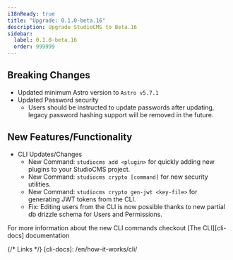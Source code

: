 ```yaml
---
i18nReady: true
title: "Upgrade: 0.1.0-beta.16"
description: Upgrade StudioCMS to Beta.16
sidebar:
  label: 0.1.0-beta.16
  order: 999999
---
```



<QuickUpdate />

## Breaking Changes

- Updated minimum Astro version to `Astro v5.7.1`
- Updated Password security
   - Users should be instructed to update passwords after updating, legacy password hashing support will be removed in the future.

## New Features/Functionality

- CLI Updates/Changes
   - New Command: `studiocms add <plugin>` for quickly adding new plugins to your StudioCMS project.
   - New Command: `studiocms crypto [command]` for new security utilities.
   - New Command: `studiocms crypto gen-jwt <key-file>` for generating JWT tokens from the CLI.
   - Fix: Editing users from the CLI is now possible thanks to new partial db drizzle schema for Users and Permissions.

<ReadMore>For more information about the new CLI commands checkout [The CLI][cli-docs] documentation</ReadMore>

{/* Links */}
[cli-docs]: /en/how-it-works/cli/